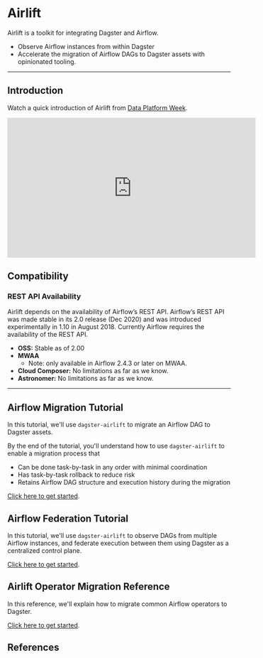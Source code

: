 # Airlift

Airlift is a toolkit for integrating Dagster and Airflow.

- Observe Airflow instances from within Dagster
- Accelerate the migration of Airflow DAGs to Dagster assets with opinionated tooling.

---

## Introduction

Watch a quick introduction of Airlift from [Data Platform Week](https://dagster.io/events/data-platform-week).

<iframe
  width="560"
  height="315"
  src="https://www.youtube.com/embed/jmdars2L7nc?si=AtfCW3GmI73zskp6&amp;start=68"
  title="YouTube video player"
  frameborder="0"
  allow="accelerometer; autoplay; clipboard-write; encrypted-media; gyroscope; picture-in-picture; web-share"
  referrerpolicy="strict-origin-when-cross-origin"
  allowfullscreen
></iframe>

## Compatibility

### REST API Availability

Airlift depends on the availability of Airflow’s REST API. Airflow’s REST API was made stable in its 2.0 release (Dec 2020) and was introduced experimentally in 1.10 in August 2018. Currently Airflow requires the availability of the REST API.

- **OSS:** Stable as of 2.00
- **MWAA**
  - Note: only available in Airflow 2.4.3 or later on MWAA.
- **Cloud Composer:** No limitations as far as we know.
- **Astronomer:** No limitations as far as we know.

---

## Airflow Migration Tutorial

In this tutorial, we'll use `dagster-airlift` to migrate an Airflow DAG to Dagster assets.

By the end of the tutorial, you'll understand how to use `dagster-airlift` to enable a migration process that

- Can be done task-by-task in any order with minimal coordination
- Has task-by-task rollback to reduce risk
- Retains Airflow DAG structure and execution history during the migration

[Click here to get started](/integrations/airlift/tutorial/overview).

## Airflow Federation Tutorial

In this tutorial, we'll use `dagster-airlift` to observe DAGs from multiple Airflow instances, and federate execution between them using Dagster as a centralized control plane.

[Click here to get started](/integrations/airlift/federation-tutorial/overview).

## Airlift Operator Migration Reference

In this reference, we'll explain how to migrate common Airflow operators to Dagster.

[Click here to get started](/integrations/airlift/operator-migration/overview).

## References

<ArticleList>
  <ArticleListItem
    title="Airlift API reference"
    href="/\_apidocs/libraries/dagster-airlift"
  ></ArticleListItem>
  <ArticleListItem
    title="Migrating an Entire DAG At Once"
    href="/integrations/airlift/full_dag"
  ></ArticleListItem>
  <ArticleListItem
    title="Additional Airlift Functionality"
    href="/integrations/airlift/reference"
  ></ArticleListItem>
  <ArticleListItem
    title="Migrating Airflow 1 to Dagster"
    href="/integrations/airlift/airflow-1-migration"
  ></ArticleListItem>
</ArticleList>
